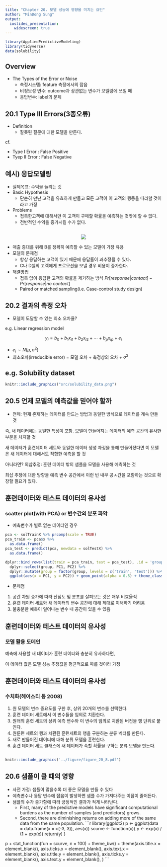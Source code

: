```yaml
---
title: "Chapter 20. 모델 성능에 영향을 미치는 요인"
author: "MinDong Sung"
output: 
  ioslides_presentation:
    widescreen: true
---
```

```r
library(AppliedPredictiveModeling)
library(tidyverse)
data(solubility)
```
## Overview

* The Types of the Error or Noise
  - 측정시스템: feature 측정에서의 잡음
  - 비정보성 변수: outcome과 상관없는 변수가 모델링에 쓰일 때
  - 응답변수: label의 문제
  
## 20.1 Type III Errors(3종오류)
* Definition
  - 잘못된 질문에 대한 모델을 만든다.
  
cf. 

* Type I Error : False Positive
* Tyep II Error : False Negative

## 예시) 응답모델링
* 실제목표: 수익을 늘리는 것
* Basic Hypothesis
  - 단순히 만난 고객을 유효하게 만들고 모든 고객이 이 고객의 행동을 따라할 것이라고 가정
* Problems
  - 접촉한고객에 대해서만 이 고객이 구매할 확률을 예측하는 것밖에 할 수 없다. 
  - 전반적인 수익을 증가시킬 수가 없다.
  
##

<center>
![](src/response_modelling_cases.png)
</center>

* 매출 증대를 위해 B를 정확히 예측할 수 있는 모델이 가장 유용
* 모델의 문제점
  - 항상 응답하는 고객이 있기 때문에 응답률이 과추정될 수 있다. 
  - C나 D셀의 고객에게 프로모션을 보낼 경우 비용이 증가한다. 
* 해결방법
  - 접촉 없이 응답한 고객의 확률을 제거하는 방식
    $Pr[response|contact] - Pr[response|no\ contact]$
  - Paired or matched sampling(i.e. Case-control study design)
    
## 20.2 결과의 측정 오차
* 모델이 도달할 수 있는 최소 오차율?

e.g. Linear regression model

<center>
$y_i = b_0 + b_1x_{i1} + b_2x_{i2} + \cdots + b_px_{ip} + e_i$
</center>

* $e_i \sim N(\mu, \sigma^2)$
* 최소오차(irreducible error) = 모델 오차 + 측정상의 오차 + $\sigma^2$

## e.g. Solubility dataset

```r
knitr::include_graphics("src/solubility_data.png")
```


## 20.5 언제 모델의 예측값을 믿어야 할까
* 전제: 현재 존재하는 데이터를 만드는 방법과 동일한 방식으로 데이터를 계속 만들 것

즉, 새 데이터에는 동일한 특성이 포함.
모델이 만들어지는 데이터의 예측 공간의 유사한 부분을 차지할 것

새 데이터가 훈련데이터 세트와 동일한 데이터 생성 과정을 통해 만들어졌다면 이 모델은 새 데이터에 대해서도 적합한 예측을 할 것

아니라면? 
외삽추정: 훈련 데이터 밖의 샘플을 모델을 사용해 예측하는 것

최삽 추정에 대한 방향을 예측 변수 공간에서 이런 빈 내부 공ㅅ간을 포함하는 것으로 확장할 필요가 있다.

## 

## 훈련데이터와 테스트 데이터의 유사성
### scatter plot(with PCA) or 변수간의 분포 파악
- 예측변수가 별로 없는 데이터인 경우 
  
```r
pca <- solTrainX %>% prcomp(scale = TRUE)
pca_train <- pca$x %>% 
  as.data.frame()
pca_test <- predict(pca, newdata = solTestX) %>% 
  as.data.frame()

dplyr::bind_rows(list(train = pca_train, test = pca_test), .id = 'group') %>%
  dplyr::select(group, PC1, PC2) %>%
  dplyr::mutate(group = factor(group, levels = c('train', 'test'))) %>%
  ggplot(aes(x = PC1, y = PC2)) + geom_point(alpha = 0.5) + theme_classic() + facet_wrap(group~.)
```

* 문제점
1. 공간 차원 증가에 따라 산점도 및 분포를 살펴보는 것은 매우 비효율적
1. 훈련 데이터 세트와 새 데이터의 변수 공간에 대해 제대로 이해하기 어려움
1. 불충분한 예측이 일어나는 변수 내 공간이 있을 수 있음

## 훈련데이터와 테스트 데이터의 유사성

### 모델 활용 도메인

예측에 사용할 새 데이터가 훈련 데이터와 충분히 유사하다면, 

이 데이터 값은 모델 성능 추정값을 평균적으로 따를 것이라 가정

## 훈련데이터와 테스트 데이터의 유사성

### 수치화(헤이스티 등 2008)
1. 원 모델의 변수 중요도를 구한 후, 상위 20개의 변수를 선택한다. 
1. 훈련 데이터 세트에서 이 변수들을 임의로 치환한다. 
1. 원래의 훈련 세트의 상위 예측 변수와 이 변수의 임의로 치환된 버전을 행 단위로 붙인다. 
1. 원룬련 세트의 행과 치환된 훈련세트의 행을 구분하는 분류 벡터를 만든다. 
1. 새로 만들어진 데이터에 대해 분류 모델을 훈련한다. 
1. 훈련 데이터 세트 클래스에 새 데이터가 속할 확률을 구하는 분류 모델을 만든다. 

##
```r
knitr::include_graphics('../figure/figure_20_8.pdf')
```
## 
## 20.6 샘플이 클 때의 영향
* 사전 가정: 샘플이 많을수록 더 좋은 모델을 만들 수 있다
* 예측변수나 응답 변수에 잡음이 발생하면 샘플 수가 가져다주는 이점이 줄어든다. 
* 샘플의 수가 증가함에 따라 긍정적인 결과가 적게 나타난다.
  - First, many of the predictive models have significant computational burdens as the number of samples (and predictors) grows.
  - Second, there are diminishing returns on adding more of the same data from the same population.
```r
library(ggplot2)
p <- ggplot(data = data.frame(x = c(-3, 3)), aes(x))
scurve <- function(x){
  y <- exp(x) / (1 + exp(x))
  return(y)
}

p + 
  stat_function(fun = scurve, n = 100) + 
  theme_bw() + 
  theme(axis.title.x = element_blank(),
        axis.ticks.x = element_blank(),
        axis.text.x = element_blank(),
        axis.title.y = element_blank(),
        axis.ticks.y = element_blank(),
        axis.text.y = element_blank(),
        )
```

